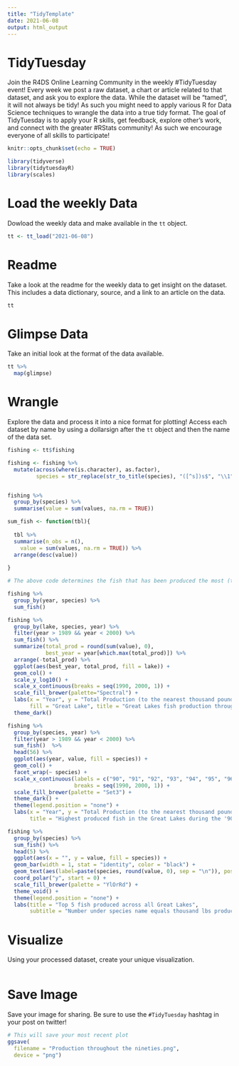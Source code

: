 ```yaml
---
title: "TidyTemplate"
date: 2021-06-08
output: html_output
---
```


# TidyTuesday

Join the R4DS Online Learning Community in the weekly #TidyTuesday event!
Every week we post a raw dataset, a chart or article related to that dataset, and ask you to explore the data.
While the dataset will be “tamed”, it will not always be tidy! As such you might need to apply various R for Data Science techniques to wrangle the data into a true tidy format.
The goal of TidyTuesday is to apply your R skills, get feedback, explore other’s work, and connect with the greater #RStats community!
As such we encourage everyone of all skills to participate!

```r

knitr::opts_chunk$set(echo = TRUE)

library(tidyverse)
library(tidytuesdayR)
library(scales)

```

# Load the weekly Data

Dowload the weekly data and make available in the `tt` object.

```r

tt <- tt_load("2021-06-08")

```


# Readme

Take a look at the readme for the weekly data to get insight on the dataset.
This includes a data dictionary, source, and a link to an article on the data.

```r

tt

```


# Glimpse Data

Take an initial look at the format of the data available.

```r

tt %>% 
  map(glimpse)

```

# Wrangle

Explore the data and process it into a nice format for plotting! Access each dataset by name by using a dollarsign after the `tt` object and then the name of the data set.

```r
fishing <- tt$fishing

fishing <- fishing %>% 
  mutate(across(where(is.character), as.factor),
         species = str_replace(str_to_title(species), "([^s])s$", "\\1"))


fishing %>% 
  group_by(species) %>% 
  summarise(value = sum(values, na.rm = TRUE)) 

sum_fish <- function(tbl){
  
  tbl %>% 
  summarise(n_obs = n(),
    value = sum(values, na.rm = TRUE)) %>% 
  arrange(desc(value))
  
} 

# The above code determines the fish that has been produced the most (to the nearest thousand pounds)

fishing %>%  
  group_by(year, species) %>% 
  sum_fish()
```

```r

fishing %>%
  group_by(lake, species, year) %>%
  filter(year > 1989 && year < 2000) %>% 
  sum_fish() %>% 
  summarize(total_prod = round(sum(value), 0), 
            best_year = year[which.max(total_prod)]) %>% 
  arrange(-total_prod) %>% 
  ggplot(aes(best_year, total_prod, fill = lake)) +
  geom_col() +
  scale_y_log10() +
  scale_x_continuous(breaks = seq(1990, 2000, 1)) +
  scale_fill_brewer(palette="Spectral") +
  labs(x = "Year", y = "Total Production (to the nearest thousand pounds)",
       fill = "Great Lake", title = "Great Lakes fish production throughout the '90s") +
  theme_dark()

```

```r

fishing %>% 
  group_by(species, year) %>% 
  filter(year > 1989 && year < 2000) %>% 
  sum_fish()  %>%
  head(56) %>% 
  ggplot(aes(year, value, fill = species)) +
  geom_col() +
  facet_wrap(~ species) +
  scale_x_continuous(labels = c("90", "91", "92", "93", "94", "95", "96", "97", "98", "99", "00"),
                     breaks = seq(1990, 2000, 1)) +
  scale_fill_brewer(palette = "Set3") +
  theme_dark() +
  theme(legend.position = "none") +
  labs(x = "Year", y = "Total Production (to the nearest thousand pounds)", 
       title = "Highest produced fish in the Great Lakes during the '90s")


```


```r

fishing %>%
  group_by(species) %>% 
  sum_fish() %>% 
  head(5) %>% 
  ggplot(aes(x = "", y = value, fill = species)) +
  geom_bar(width = 1, stat = "identity", color = "black") +
  geom_text(aes(label=paste(species, round(value, 0), sep = "\n")), position = position_stack(vjust = 0.5)) +
  coord_polar("y", start = 0) +
  scale_fill_brewer(palette = "YlOrRd") +
  theme_void() +
  theme(legend.position = "none") + 
  labs(title = "Top 5 fish produced across all Great Lakes",
       subtitle = "Number under species name equals thousand lbs produced")

```


# Visualize

Using your processed dataset, create your unique visualization.

```r


  
```

# Save Image

Save your image for sharing. Be sure to use the `#TidyTuesday` hashtag in your post on twitter! 

```r

# This will save your most recent plot
ggsave(
  filename = "Production throughout the nineties.png",
  device = "png")

```
